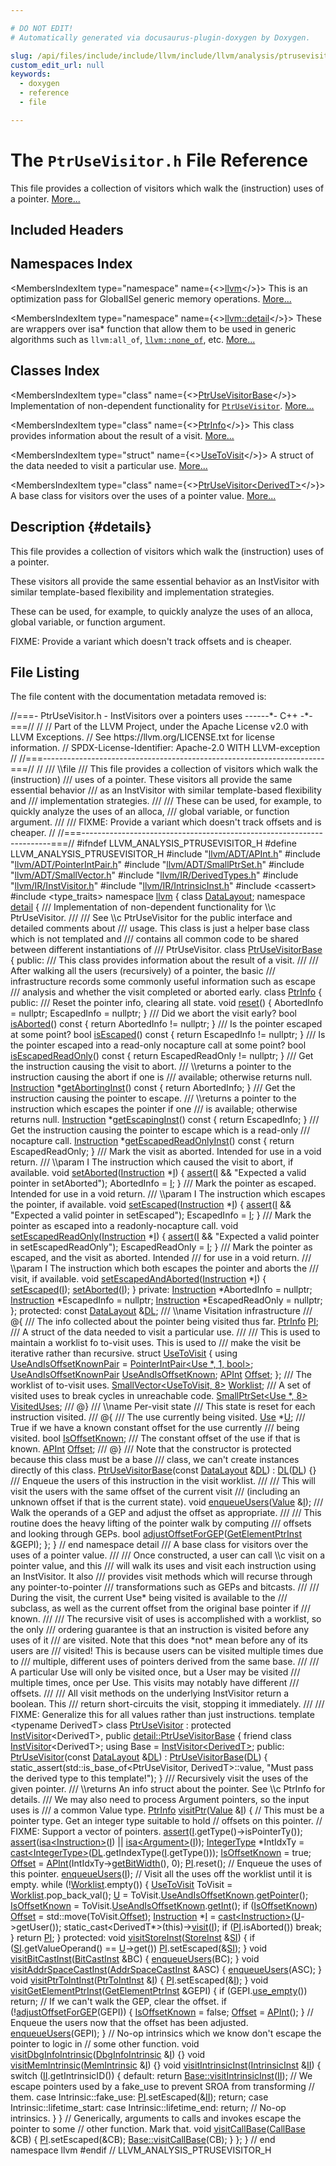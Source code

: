```yaml
---

# DO NOT EDIT!
# Automatically generated via docusaurus-plugin-doxygen by Doxygen.

slug: /api/files/include/include/llvm/include/llvm/analysis/ptrusevisitor-h
custom_edit_url: null
keywords:
  - doxygen
  - reference
  - file

---
```





# The `PtrUseVisitor.h` File Reference

<DoxygenPage pluginConfig={pluginConfig}>

This file provides a collection of visitors which walk the (instruction) uses of a pointer. <a href="#details">More...</a>

## Included Headers

<IncludesList>
<IncludesListItem
  filePath="llvm/ADT/APInt.h"
  permalink="/docs/api/files/include/include/llvm/include/llvm/adt/apint-h"
  isLocal="true" />
<IncludesListItem
  filePath="llvm/ADT/PointerIntPair.h"
  permalink="/docs/api/files/include/include/llvm/include/llvm/adt/pointerintpair-h"
  isLocal="true" />
<IncludesListItem
  filePath="llvm/ADT/SmallPtrSet.h"
  permalink="/docs/api/files/include/include/llvm/include/llvm/adt/smallptrset-h"
  isLocal="true" />
<IncludesListItem
  filePath="llvm/ADT/SmallVector.h"
  permalink="/docs/api/files/include/include/llvm/include/llvm/adt/smallvector-h"
  isLocal="true" />
<IncludesListItem
  filePath="llvm/IR/DerivedTypes.h"
  permalink="/docs/api/files/include/include/llvm/include/llvm/ir/derivedtypes-h"
  isLocal="true" />
<IncludesListItem
  filePath="llvm/IR/InstVisitor.h"
  permalink="/docs/api/files/include/include/llvm/include/llvm/ir/instvisitor-h"
  isLocal="true" />
<IncludesListItem
  filePath="llvm/IR/IntrinsicInst.h"
  permalink="/docs/api/files/include/include/llvm/include/llvm/ir/intrinsicinst-h"
  isLocal="true" />
<IncludesListItem
  filePath="cassert"
  permalink=""
  isLocal="false" />
<IncludesListItem
  filePath="type_traits"
  permalink=""
  isLocal="false" />
</IncludesList>

## Namespaces Index

<MembersIndex>

<MembersIndexItem
  type="namespace"
  name={<><a href="/docs/api/namespaces/llvm">llvm</a></>}>
This is an optimization pass for GlobalISel generic memory operations. <a href="/docs/api/namespaces/llvm/#details">More...</a>
</MembersIndexItem>

<MembersIndexItem
  type="namespace"
  name={<><a href="/docs/api/namespaces/llvm/detail">llvm::detail</a></>}>
These are wrappers over isa&#42; function that allow them to be used in generic algorithms such as <code>llvm:all&#95;of</code>, <code><a href="/docs/api/namespaces/llvm/#a7dc3069afa2ce5ea62ac2eb183e51c00">llvm::none&#95;of</a></code>, etc. <a href="/docs/api/namespaces/llvm/detail/#details">More...</a>
</MembersIndexItem>

</MembersIndex>

## Classes Index

<MembersIndex>

<MembersIndexItem
  type="class"
  name={<><a href="/docs/api/classes/llvm/detail/ptrusevisitorbase">PtrUseVisitorBase</a></>}>
Implementation of non-dependent functionality for <code><a href="/docs/api/classes/llvm/ptrusevisitor">PtrUseVisitor</a></code>. <a href="/docs/api/classes/llvm/detail/ptrusevisitorbase/#details">More...</a>
</MembersIndexItem>

<MembersIndexItem
  type="class"
  name={<><a href="/docs/api/classes/llvm/detail/ptrusevisitorbase/ptrinfo">PtrInfo</a></>}>
This class provides information about the result of a visit. <a href="/docs/api/classes/llvm/detail/ptrusevisitorbase/ptrinfo/#details">More...</a>
</MembersIndexItem>

<MembersIndexItem
  type="struct"
  name={<><a href="/docs/api/structs/llvm/detail/ptrusevisitorbase/usetovisit">UseToVisit</a></>}>
A struct of the data needed to visit a particular use. <a href="/docs/api/structs/llvm/detail/ptrusevisitorbase/usetovisit/#details">More...</a>
</MembersIndexItem>

<MembersIndexItem
  type="class"
  name={<><a href="/docs/api/classes/llvm/ptrusevisitor">PtrUseVisitor&lt;DerivedT&gt;</a></>}>
A base class for visitors over the uses of a pointer value. <a href="/docs/api/classes/llvm/ptrusevisitor/#details">More...</a>
</MembersIndexItem>

</MembersIndex>

## Description {#details}

This file provides a collection of visitors which walk the (instruction) uses of a pointer.

These visitors all provide the same essential behavior as an InstVisitor with similar template-based flexibility and implementation strategies.

These can be used, for example, to quickly analyze the uses of an alloca, global variable, or function argument.

FIXME: Provide a variant which doesn&#39;t track offsets and is cheaper.

## File Listing

The file content with the documentation metadata removed is:

<ProgramListing>

<Link id="l00001" /><CodeLine lineNumber="1"><Highlight kind="comment">//===- PtrUseVisitor.h - InstVisitors over a pointers uses ------&#42;- C++ -&#42;-===//</Highlight><Highlight kind="normal"></Highlight></CodeLine>
<Link id="l00002" /><CodeLine lineNumber="2"><Highlight kind="normal"></Highlight><Highlight kind="comment">//</Highlight><Highlight kind="normal"></Highlight></CodeLine>
<Link id="l00003" /><CodeLine lineNumber="3"><Highlight kind="normal"></Highlight><Highlight kind="comment">// Part of the LLVM Project, under the Apache License v2.0 with LLVM Exceptions.</Highlight><Highlight kind="normal"></Highlight></CodeLine>
<Link id="l00004" /><CodeLine lineNumber="4"><Highlight kind="normal"></Highlight><Highlight kind="comment">// See https://llvm.org/LICENSE.txt for license information.</Highlight><Highlight kind="normal"></Highlight></CodeLine>
<Link id="l00005" /><CodeLine lineNumber="5"><Highlight kind="normal"></Highlight><Highlight kind="comment">// SPDX-License-Identifier: Apache-2.0 WITH LLVM-exception</Highlight><Highlight kind="normal"></Highlight></CodeLine>
<Link id="l00006" /><CodeLine lineNumber="6"><Highlight kind="normal"></Highlight><Highlight kind="comment">//</Highlight><Highlight kind="normal"></Highlight></CodeLine>
<Link id="l00007" /><CodeLine lineNumber="7"><Highlight kind="normal"></Highlight><Highlight kind="comment">//===----------------------------------------------------------------------===//</Highlight><Highlight kind="normal"></Highlight></CodeLine>
<Link id="l00008" /><CodeLine lineNumber="8"><Highlight kind="normal"></Highlight><Highlight kind="comment">//</Highlight><Highlight kind="comment"></Highlight></CodeLine>
<Link id="l00009" /><CodeLine lineNumber="9"><Highlight kind="comment">/// \\file</Highlight></CodeLine>
<Link id="l00010" /><CodeLine lineNumber="10"><Highlight kind="comment">/// This file provides a collection of visitors which walk the (instruction)</Highlight></CodeLine>
<Link id="l00011" /><CodeLine lineNumber="11"><Highlight kind="comment">/// uses of a pointer. These visitors all provide the same essential behavior</Highlight></CodeLine>
<Link id="l00012" /><CodeLine lineNumber="12"><Highlight kind="comment">/// as an InstVisitor with similar template-based flexibility and</Highlight></CodeLine>
<Link id="l00013" /><CodeLine lineNumber="13"><Highlight kind="comment">/// implementation strategies.</Highlight></CodeLine>
<Link id="l00014" /><CodeLine lineNumber="14"><Highlight kind="comment">///</Highlight></CodeLine>
<Link id="l00015" /><CodeLine lineNumber="15"><Highlight kind="comment">/// These can be used, for example, to quickly analyze the uses of an alloca,</Highlight></CodeLine>
<Link id="l00016" /><CodeLine lineNumber="16"><Highlight kind="comment">/// global variable, or function argument.</Highlight></CodeLine>
<Link id="l00017" /><CodeLine lineNumber="17"><Highlight kind="comment">///</Highlight></CodeLine>
<Link id="l00018" /><CodeLine lineNumber="18"><Highlight kind="comment">/// FIXME: Provide a variant which doesn&#39;t track offsets and is cheaper.</Highlight><Highlight kind="normal"></Highlight></CodeLine>
<Link id="l00019" /><CodeLine lineNumber="19"><Highlight kind="normal"></Highlight><Highlight kind="comment">//</Highlight><Highlight kind="normal"></Highlight></CodeLine>
<Link id="l00020" /><CodeLine lineNumber="20"><Highlight kind="normal"></Highlight><Highlight kind="comment">//===----------------------------------------------------------------------===//</Highlight><Highlight kind="normal"></Highlight></CodeLine>
<Link id="l00021" /><CodeLine lineNumber="21"><Highlight kind="normal"></Highlight></CodeLine>
<Link id="l00022" /><CodeLine lineNumber="22"><Highlight kind="normal"></Highlight><Highlight kind="preprocessor">#ifndef LLVM&#95;ANALYSIS&#95;PTRUSEVISITOR&#95;H</Highlight><Highlight kind="normal"></Highlight></CodeLine>
<Link id="l00023" /><CodeLine lineNumber="23"><Highlight kind="normal"></Highlight><Highlight kind="preprocessor">#define LLVM&#95;ANALYSIS&#95;PTRUSEVISITOR&#95;H</Highlight><Highlight kind="normal"></Highlight></CodeLine>
<Link id="l00024" /><CodeLine lineNumber="24"><Highlight kind="normal"></Highlight></CodeLine>
<Link id="l00025" /><CodeLine lineNumber="25"><Highlight kind="normal"></Highlight><Highlight kind="preprocessor">#include &quot;<a href="/docs/api/files/include/include/llvm/include/llvm/adt/apint-h">llvm/ADT/APInt.h</a>&quot;</Highlight><Highlight kind="normal"></Highlight></CodeLine>
<Link id="l00026" /><CodeLine lineNumber="26"><Highlight kind="normal"></Highlight><Highlight kind="preprocessor">#include &quot;<a href="/docs/api/files/include/include/llvm/include/llvm/adt/pointerintpair-h">llvm/ADT/PointerIntPair.h</a>&quot;</Highlight><Highlight kind="normal"></Highlight></CodeLine>
<Link id="l00027" /><CodeLine lineNumber="27"><Highlight kind="normal"></Highlight><Highlight kind="preprocessor">#include &quot;<a href="/docs/api/files/include/include/llvm/include/llvm/adt/smallptrset-h">llvm/ADT/SmallPtrSet.h</a>&quot;</Highlight><Highlight kind="normal"></Highlight></CodeLine>
<Link id="l00028" /><CodeLine lineNumber="28"><Highlight kind="normal"></Highlight><Highlight kind="preprocessor">#include &quot;<a href="/docs/api/files/include/include/llvm/include/llvm/adt/smallvector-h">llvm/ADT/SmallVector.h</a>&quot;</Highlight><Highlight kind="normal"></Highlight></CodeLine>
<Link id="l00029" /><CodeLine lineNumber="29"><Highlight kind="normal"></Highlight><Highlight kind="preprocessor">#include &quot;<a href="/docs/api/files/include/include/llvm/include/llvm/ir/derivedtypes-h">llvm/IR/DerivedTypes.h</a>&quot;</Highlight><Highlight kind="normal"></Highlight></CodeLine>
<Link id="l00030" /><CodeLine lineNumber="30"><Highlight kind="normal"></Highlight><Highlight kind="preprocessor">#include &quot;<a href="/docs/api/files/include/include/llvm/include/llvm/ir/instvisitor-h">llvm/IR/InstVisitor.h</a>&quot;</Highlight><Highlight kind="normal"></Highlight></CodeLine>
<Link id="l00031" /><CodeLine lineNumber="31"><Highlight kind="normal"></Highlight><Highlight kind="preprocessor">#include &quot;<a href="/docs/api/files/include/include/llvm/include/llvm/ir/intrinsicinst-h">llvm/IR/IntrinsicInst.h</a>&quot;</Highlight><Highlight kind="normal"></Highlight></CodeLine>
<Link id="l00032" /><CodeLine lineNumber="32"><Highlight kind="normal"></Highlight><Highlight kind="preprocessor">#include &lt;cassert&gt;</Highlight><Highlight kind="normal"></Highlight></CodeLine>
<Link id="l00033" /><CodeLine lineNumber="33"><Highlight kind="normal"></Highlight><Highlight kind="preprocessor">#include &lt;type&#95;traits&gt;</Highlight><Highlight kind="normal"></Highlight></CodeLine>
<Link id="l00034" /><CodeLine lineNumber="34"><Highlight kind="normal"></Highlight></CodeLine>
<Link id="l00035" /><CodeLine lineNumber="35"><Highlight kind="normal"></Highlight><Highlight kind="keyword">namespace </Highlight><Highlight kind="normal"><a href="/docs/api/namespaces/llvm">llvm</a> &#123;</Highlight></CodeLine>
<Link id="l00036" /><CodeLine lineNumber="36"><Highlight kind="normal"></Highlight><Highlight kind="keyword">class </Highlight><Highlight kind="normal"><a href="/docs/api/classes/llvm/datalayout">DataLayout</a>;</Highlight></CodeLine>
<Link id="l00037" /><CodeLine lineNumber="37"><Highlight kind="normal"></Highlight></CodeLine>
<Link id="l00038" /><CodeLine lineNumber="38"><Highlight kind="normal"></Highlight><Highlight kind="keyword">namespace </Highlight><Highlight kind="normal"><a href="/docs/api/namespaces/llvm/detail">detail</a> &#123;</Highlight></CodeLine>
<Link id="l00039" /><CodeLine lineNumber="39"><Highlight kind="normal"></Highlight><Highlight kind="comment"></Highlight></CodeLine>
<Link id="l00040" /><CodeLine lineNumber="40"><Highlight kind="comment">/// Implementation of non-dependent functionality for \\c PtrUseVisitor.</Highlight></CodeLine>
<Link id="l00041" /><CodeLine lineNumber="41"><Highlight kind="comment">///</Highlight></CodeLine>
<Link id="l00042" /><CodeLine lineNumber="42"><Highlight kind="comment">/// See \\c PtrUseVisitor for the public interface and detailed comments about</Highlight></CodeLine>
<Link id="l00043" /><CodeLine lineNumber="43"><Highlight kind="comment">/// usage. This class is just a helper base class which is not templated and</Highlight></CodeLine>
<Link id="l00044" /><CodeLine lineNumber="44"><Highlight kind="comment">/// contains all common code to be shared between different instantiations of</Highlight></CodeLine>
<Link id="l00045" /><CodeLine lineNumber="45"><Highlight kind="comment">/// PtrUseVisitor.</Highlight><Highlight kind="normal"></Highlight></CodeLine>
<Link id="l00046" /><CodeLine lineNumber="46" lineLink="/docs/api/classes/llvm/detail/ptrusevisitorbase"><Highlight kind="normal"></Highlight><Highlight kind="keyword">class </Highlight><Highlight kind="normal"><a href="/docs/api/classes/llvm/detail/ptrusevisitorbase/#a17dd1253e0ec2090980e7544fea1bd83">PtrUseVisitorBase</a> &#123;</Highlight></CodeLine>
<Link id="l00047" /><CodeLine lineNumber="47"><Highlight kind="normal"></Highlight><Highlight kind="keyword">public</Highlight><Highlight kind="normal">:</Highlight><Highlight kind="comment"></Highlight></CodeLine>
<Link id="l00048" /><CodeLine lineNumber="48"><Highlight kind="comment">  /// This class provides information about the result of a visit.</Highlight></CodeLine>
<Link id="l00049" /><CodeLine lineNumber="49"><Highlight kind="comment">  ///</Highlight></CodeLine>
<Link id="l00050" /><CodeLine lineNumber="50"><Highlight kind="comment">  /// After walking all the users (recursively) of a pointer, the basic</Highlight></CodeLine>
<Link id="l00051" /><CodeLine lineNumber="51"><Highlight kind="comment">  /// infrastructure records some commonly useful information such as escape</Highlight></CodeLine>
<Link id="l00052" /><CodeLine lineNumber="52"><Highlight kind="comment">  /// analysis and whether the visit completed or aborted early.</Highlight><Highlight kind="normal"></Highlight></CodeLine>
<Link id="l00053" /><CodeLine lineNumber="53" lineLink="/docs/api/classes/llvm/detail/ptrusevisitorbase/ptrinfo"><Highlight kind="normal">  </Highlight><Highlight kind="keyword">class </Highlight><Highlight kind="normal"><a href="/docs/api/classes/llvm/detail/ptrusevisitorbase/ptrinfo">PtrInfo</a> &#123;</Highlight></CodeLine>
<Link id="l00054" /><CodeLine lineNumber="54"><Highlight kind="normal">  </Highlight><Highlight kind="keyword">public</Highlight><Highlight kind="normal">:</Highlight><Highlight kind="comment"></Highlight></CodeLine>
<Link id="l00055" /><CodeLine lineNumber="55"><Highlight kind="comment">    /// Reset the pointer info, clearing all state.</Highlight><Highlight kind="normal"></Highlight></CodeLine>
<Link id="l00056" /><CodeLine lineNumber="56" lineLink="/docs/api/classes/llvm/detail/ptrusevisitorbase/ptrinfo/#a707927a83bd3892e8a71ba557de7300d"><Highlight kind="normal">    </Highlight><Highlight kind="keywordtype">void</Highlight><Highlight kind="normal"> <a href="/docs/api/classes/llvm/detail/ptrusevisitorbase/ptrinfo/#a707927a83bd3892e8a71ba557de7300d">reset</a>() &#123;</Highlight></CodeLine>
<Link id="l00057" /><CodeLine lineNumber="57"><Highlight kind="normal">      AbortedInfo = </Highlight><Highlight kind="keyword">nullptr</Highlight><Highlight kind="normal">;</Highlight></CodeLine>
<Link id="l00058" /><CodeLine lineNumber="58"><Highlight kind="normal">      EscapedInfo = </Highlight><Highlight kind="keyword">nullptr</Highlight><Highlight kind="normal">;</Highlight></CodeLine>
<Link id="l00059" /><CodeLine lineNumber="59"><Highlight kind="normal">    &#125;</Highlight></CodeLine>
<Link id="l00060" /><CodeLine lineNumber="60"><Highlight kind="normal"></Highlight><Highlight kind="comment"></Highlight></CodeLine>
<Link id="l00061" /><CodeLine lineNumber="61"><Highlight kind="comment">    /// Did we abort the visit early?</Highlight><Highlight kind="normal"></Highlight></CodeLine>
<Link id="l00062" /><CodeLine lineNumber="62" lineLink="/docs/api/classes/llvm/detail/ptrusevisitorbase/ptrinfo/#a7387bd390252bcf8ba23fc3b7dfd96ae"><Highlight kind="normal">    </Highlight><Highlight kind="keywordtype">bool</Highlight><Highlight kind="normal"> <a href="/docs/api/classes/llvm/detail/ptrusevisitorbase/ptrinfo/#a7387bd390252bcf8ba23fc3b7dfd96ae">isAborted</a>()</Highlight><Highlight kind="keyword"> const </Highlight><Highlight kind="normal">&#123; </Highlight><Highlight kind="keywordflow">return</Highlight><Highlight kind="normal"> AbortedInfo != </Highlight><Highlight kind="keyword">nullptr</Highlight><Highlight kind="normal">; &#125;</Highlight></CodeLine>
<Link id="l00063" /><CodeLine lineNumber="63"><Highlight kind="normal"></Highlight><Highlight kind="comment"></Highlight></CodeLine>
<Link id="l00064" /><CodeLine lineNumber="64"><Highlight kind="comment">    /// Is the pointer escaped at some point?</Highlight><Highlight kind="normal"></Highlight></CodeLine>
<Link id="l00065" /><CodeLine lineNumber="65" lineLink="/docs/api/classes/llvm/detail/ptrusevisitorbase/ptrinfo/#a544329a1300152fcbbc413d3542e3920"><Highlight kind="normal">    </Highlight><Highlight kind="keywordtype">bool</Highlight><Highlight kind="normal"> <a href="/docs/api/classes/llvm/detail/ptrusevisitorbase/ptrinfo/#a544329a1300152fcbbc413d3542e3920">isEscaped</a>()</Highlight><Highlight kind="keyword"> const </Highlight><Highlight kind="normal">&#123; </Highlight><Highlight kind="keywordflow">return</Highlight><Highlight kind="normal"> EscapedInfo != </Highlight><Highlight kind="keyword">nullptr</Highlight><Highlight kind="normal">; &#125;</Highlight></CodeLine>
<Link id="l00066" /><CodeLine lineNumber="66"><Highlight kind="normal"></Highlight><Highlight kind="comment"></Highlight></CodeLine>
<Link id="l00067" /><CodeLine lineNumber="67"><Highlight kind="comment">    /// Is the pointer escaped into a read-only nocapture call at some point?</Highlight><Highlight kind="normal"></Highlight></CodeLine>
<Link id="l00068" /><CodeLine lineNumber="68" lineLink="/docs/api/classes/llvm/detail/ptrusevisitorbase/ptrinfo/#a611c9380379c288f39944c3b8d900b6b"><Highlight kind="normal">    </Highlight><Highlight kind="keywordtype">bool</Highlight><Highlight kind="normal"> <a href="/docs/api/classes/llvm/detail/ptrusevisitorbase/ptrinfo/#a611c9380379c288f39944c3b8d900b6b">isEscapedReadOnly</a>()</Highlight><Highlight kind="keyword"> const </Highlight><Highlight kind="normal">&#123; </Highlight><Highlight kind="keywordflow">return</Highlight><Highlight kind="normal"> EscapedReadOnly != </Highlight><Highlight kind="keyword">nullptr</Highlight><Highlight kind="normal">; &#125;</Highlight></CodeLine>
<Link id="l00069" /><CodeLine lineNumber="69"><Highlight kind="normal"></Highlight><Highlight kind="comment"></Highlight></CodeLine>
<Link id="l00070" /><CodeLine lineNumber="70"><Highlight kind="comment">    /// Get the instruction causing the visit to abort.</Highlight></CodeLine>
<Link id="l00071" /><CodeLine lineNumber="71"><Highlight kind="comment">    /// \\returns a pointer to the instruction causing the abort if one is</Highlight></CodeLine>
<Link id="l00072" /><CodeLine lineNumber="72"><Highlight kind="comment">    /// available; otherwise returns null.</Highlight><Highlight kind="normal"></Highlight></CodeLine>
<Link id="l00073" /><CodeLine lineNumber="73" lineLink="/docs/api/classes/llvm/detail/ptrusevisitorbase/ptrinfo/#a20fefe2a4f52a2f122730425f0207459"><Highlight kind="normal">    <a href="/docs/api/classes/llvm/instruction">Instruction</a> &#42;<a href="/docs/api/classes/llvm/detail/ptrusevisitorbase/ptrinfo/#a20fefe2a4f52a2f122730425f0207459">getAbortingInst</a>()</Highlight><Highlight kind="keyword"> const </Highlight><Highlight kind="normal">&#123; </Highlight><Highlight kind="keywordflow">return</Highlight><Highlight kind="normal"> AbortedInfo; &#125;</Highlight></CodeLine>
<Link id="l00074" /><CodeLine lineNumber="74"><Highlight kind="normal"></Highlight><Highlight kind="comment"></Highlight></CodeLine>
<Link id="l00075" /><CodeLine lineNumber="75"><Highlight kind="comment">    /// Get the instruction causing the pointer to escape.</Highlight></CodeLine>
<Link id="l00076" /><CodeLine lineNumber="76"><Highlight kind="comment">    /// \\returns a pointer to the instruction which escapes the pointer if one</Highlight></CodeLine>
<Link id="l00077" /><CodeLine lineNumber="77"><Highlight kind="comment">    /// is available; otherwise returns null.</Highlight><Highlight kind="normal"></Highlight></CodeLine>
<Link id="l00078" /><CodeLine lineNumber="78" lineLink="/docs/api/classes/llvm/detail/ptrusevisitorbase/ptrinfo/#a3ad3a85c74b316666f54370ec968fec8"><Highlight kind="normal">    <a href="/docs/api/classes/llvm/instruction">Instruction</a> &#42;<a href="/docs/api/classes/llvm/detail/ptrusevisitorbase/ptrinfo/#a3ad3a85c74b316666f54370ec968fec8">getEscapingInst</a>()</Highlight><Highlight kind="keyword"> const </Highlight><Highlight kind="normal">&#123; </Highlight><Highlight kind="keywordflow">return</Highlight><Highlight kind="normal"> EscapedInfo; &#125;</Highlight></CodeLine>
<Link id="l00079" /><CodeLine lineNumber="79"><Highlight kind="normal"></Highlight><Highlight kind="comment"></Highlight></CodeLine>
<Link id="l00080" /><CodeLine lineNumber="80"><Highlight kind="comment">    /// Get the instruction causing the pointer to escape which is a read-only</Highlight></CodeLine>
<Link id="l00081" /><CodeLine lineNumber="81"><Highlight kind="comment">    /// nocapture call.</Highlight><Highlight kind="normal"></Highlight></CodeLine>
<Link id="l00082" /><CodeLine lineNumber="82" lineLink="/docs/api/classes/llvm/detail/ptrusevisitorbase/ptrinfo/#a163901d37f1c3f00575d771fb7e36643"><Highlight kind="normal">    <a href="/docs/api/classes/llvm/instruction">Instruction</a> &#42;<a href="/docs/api/classes/llvm/detail/ptrusevisitorbase/ptrinfo/#a163901d37f1c3f00575d771fb7e36643">getEscapedReadOnlyInst</a>()</Highlight><Highlight kind="keyword"> const </Highlight><Highlight kind="normal">&#123; </Highlight><Highlight kind="keywordflow">return</Highlight><Highlight kind="normal"> EscapedReadOnly; &#125;</Highlight></CodeLine>
<Link id="l00083" /><CodeLine lineNumber="83"><Highlight kind="normal"></Highlight><Highlight kind="comment"></Highlight></CodeLine>
<Link id="l00084" /><CodeLine lineNumber="84"><Highlight kind="comment">    /// Mark the visit as aborted. Intended for use in a void return.</Highlight></CodeLine>
<Link id="l00085" /><CodeLine lineNumber="85"><Highlight kind="comment">    /// \\param I The instruction which caused the visit to abort, if available.</Highlight><Highlight kind="normal"></Highlight></CodeLine>
<Link id="l00086" /><CodeLine lineNumber="86" lineLink="/docs/api/classes/llvm/detail/ptrusevisitorbase/ptrinfo/#a602f57572e04c48ae16d990932783108"><Highlight kind="normal">    </Highlight><Highlight kind="keywordtype">void</Highlight><Highlight kind="normal"> <a href="/docs/api/classes/llvm/detail/ptrusevisitorbase/ptrinfo/#a602f57572e04c48ae16d990932783108">setAborted</a>(<a href="/docs/api/classes/llvm/instruction">Instruction</a> &#42;<a href="/docs/api/files/lib/lib/support/md5-cpp/#ac0eafdc9ee161b71e7af98af736952fd">I</a>) &#123;</Highlight></CodeLine>
<Link id="l00087" /><CodeLine lineNumber="87"><Highlight kind="normal">      <a href="/docs/api/files/lib/lib/target/lib/target/amdgpu/silowercontrolflow-cpp/#a4868c5d81c5ccc98c47aeab6244346a0">assert</a>(<a href="/docs/api/files/lib/lib/support/md5-cpp/#ac0eafdc9ee161b71e7af98af736952fd">I</a> &amp;&amp; </Highlight><Highlight kind="stringliteral">&quot;Expected a valid pointer in setAborted&quot;</Highlight><Highlight kind="normal">);</Highlight></CodeLine>
<Link id="l00088" /><CodeLine lineNumber="88"><Highlight kind="normal">      AbortedInfo = <a href="/docs/api/files/lib/lib/support/md5-cpp/#ac0eafdc9ee161b71e7af98af736952fd">I</a>;</Highlight></CodeLine>
<Link id="l00089" /><CodeLine lineNumber="89"><Highlight kind="normal">    &#125;</Highlight></CodeLine>
<Link id="l00090" /><CodeLine lineNumber="90"><Highlight kind="normal"></Highlight><Highlight kind="comment"></Highlight></CodeLine>
<Link id="l00091" /><CodeLine lineNumber="91"><Highlight kind="comment">    /// Mark the pointer as escaped. Intended for use in a void return.</Highlight></CodeLine>
<Link id="l00092" /><CodeLine lineNumber="92"><Highlight kind="comment">    /// \\param I The instruction which escapes the pointer, if available.</Highlight><Highlight kind="normal"></Highlight></CodeLine>
<Link id="l00093" /><CodeLine lineNumber="93" lineLink="/docs/api/classes/llvm/detail/ptrusevisitorbase/ptrinfo/#a557765a9acd948dd4d2de1a5850791f1"><Highlight kind="normal">    </Highlight><Highlight kind="keywordtype">void</Highlight><Highlight kind="normal"> <a href="/docs/api/classes/llvm/detail/ptrusevisitorbase/ptrinfo/#a557765a9acd948dd4d2de1a5850791f1">setEscaped</a>(<a href="/docs/api/classes/llvm/instruction">Instruction</a> &#42;<a href="/docs/api/files/lib/lib/support/md5-cpp/#ac0eafdc9ee161b71e7af98af736952fd">I</a>) &#123;</Highlight></CodeLine>
<Link id="l00094" /><CodeLine lineNumber="94"><Highlight kind="normal">      <a href="/docs/api/files/lib/lib/target/lib/target/amdgpu/silowercontrolflow-cpp/#a4868c5d81c5ccc98c47aeab6244346a0">assert</a>(<a href="/docs/api/files/lib/lib/support/md5-cpp/#ac0eafdc9ee161b71e7af98af736952fd">I</a> &amp;&amp; </Highlight><Highlight kind="stringliteral">&quot;Expected a valid pointer in setEscaped&quot;</Highlight><Highlight kind="normal">);</Highlight></CodeLine>
<Link id="l00095" /><CodeLine lineNumber="95"><Highlight kind="normal">      EscapedInfo = <a href="/docs/api/files/lib/lib/support/md5-cpp/#ac0eafdc9ee161b71e7af98af736952fd">I</a>;</Highlight></CodeLine>
<Link id="l00096" /><CodeLine lineNumber="96"><Highlight kind="normal">    &#125;</Highlight></CodeLine>
<Link id="l00097" /><CodeLine lineNumber="97"><Highlight kind="normal"></Highlight><Highlight kind="comment"></Highlight></CodeLine>
<Link id="l00098" /><CodeLine lineNumber="98"><Highlight kind="comment">    /// Mark the pointer as escaped into a readonly-nocapture call.</Highlight><Highlight kind="normal"></Highlight></CodeLine>
<Link id="l00099" /><CodeLine lineNumber="99" lineLink="/docs/api/classes/llvm/detail/ptrusevisitorbase/ptrinfo/#ac9cebd269bfd53ecb680aa1cfd048c78"><Highlight kind="normal">    </Highlight><Highlight kind="keywordtype">void</Highlight><Highlight kind="normal"> <a href="/docs/api/classes/llvm/detail/ptrusevisitorbase/ptrinfo/#ac9cebd269bfd53ecb680aa1cfd048c78">setEscapedReadOnly</a>(<a href="/docs/api/classes/llvm/instruction">Instruction</a> &#42;<a href="/docs/api/files/lib/lib/support/md5-cpp/#ac0eafdc9ee161b71e7af98af736952fd">I</a>) &#123;</Highlight></CodeLine>
<Link id="l00100" /><CodeLine lineNumber="100"><Highlight kind="normal">      <a href="/docs/api/files/lib/lib/target/lib/target/amdgpu/silowercontrolflow-cpp/#a4868c5d81c5ccc98c47aeab6244346a0">assert</a>(<a href="/docs/api/files/lib/lib/support/md5-cpp/#ac0eafdc9ee161b71e7af98af736952fd">I</a> &amp;&amp; </Highlight><Highlight kind="stringliteral">&quot;Expected a valid pointer in setEscapedReadOnly&quot;</Highlight><Highlight kind="normal">);</Highlight></CodeLine>
<Link id="l00101" /><CodeLine lineNumber="101"><Highlight kind="normal">      EscapedReadOnly = <a href="/docs/api/files/lib/lib/support/md5-cpp/#ac0eafdc9ee161b71e7af98af736952fd">I</a>;</Highlight></CodeLine>
<Link id="l00102" /><CodeLine lineNumber="102"><Highlight kind="normal">    &#125;</Highlight></CodeLine>
<Link id="l00103" /><CodeLine lineNumber="103"><Highlight kind="normal"></Highlight><Highlight kind="comment"></Highlight></CodeLine>
<Link id="l00104" /><CodeLine lineNumber="104"><Highlight kind="comment">    /// Mark the pointer as escaped, and the visit as aborted. Intended</Highlight></CodeLine>
<Link id="l00105" /><CodeLine lineNumber="105"><Highlight kind="comment">    /// for use in a void return.</Highlight></CodeLine>
<Link id="l00106" /><CodeLine lineNumber="106"><Highlight kind="comment">    /// \\param I The instruction which both escapes the pointer and aborts the</Highlight></CodeLine>
<Link id="l00107" /><CodeLine lineNumber="107"><Highlight kind="comment">    /// visit, if available.</Highlight><Highlight kind="normal"></Highlight></CodeLine>
<Link id="l00108" /><CodeLine lineNumber="108" lineLink="/docs/api/classes/llvm/detail/ptrusevisitorbase/ptrinfo/#ab5478c96ff9b7951abe633b702b1c47e"><Highlight kind="normal">    </Highlight><Highlight kind="keywordtype">void</Highlight><Highlight kind="normal"> <a href="/docs/api/classes/llvm/detail/ptrusevisitorbase/ptrinfo/#ab5478c96ff9b7951abe633b702b1c47e">setEscapedAndAborted</a>(<a href="/docs/api/classes/llvm/instruction">Instruction</a> &#42;<a href="/docs/api/files/lib/lib/support/md5-cpp/#ac0eafdc9ee161b71e7af98af736952fd">I</a>) &#123;</Highlight></CodeLine>
<Link id="l00109" /><CodeLine lineNumber="109"><Highlight kind="normal">      <a href="/docs/api/classes/llvm/detail/ptrusevisitorbase/ptrinfo/#a557765a9acd948dd4d2de1a5850791f1">setEscaped</a>(<a href="/docs/api/files/lib/lib/support/md5-cpp/#ac0eafdc9ee161b71e7af98af736952fd">I</a>);</Highlight></CodeLine>
<Link id="l00110" /><CodeLine lineNumber="110"><Highlight kind="normal">      <a href="/docs/api/classes/llvm/detail/ptrusevisitorbase/ptrinfo/#a602f57572e04c48ae16d990932783108">setAborted</a>(<a href="/docs/api/files/lib/lib/support/md5-cpp/#ac0eafdc9ee161b71e7af98af736952fd">I</a>);</Highlight></CodeLine>
<Link id="l00111" /><CodeLine lineNumber="111"><Highlight kind="normal">    &#125;</Highlight></CodeLine>
<Link id="l00112" /><CodeLine lineNumber="112"><Highlight kind="normal"></Highlight></CodeLine>
<Link id="l00113" /><CodeLine lineNumber="113"><Highlight kind="normal">  </Highlight><Highlight kind="keyword">private</Highlight><Highlight kind="normal">:</Highlight></CodeLine>
<Link id="l00114" /><CodeLine lineNumber="114"><Highlight kind="normal">    <a href="/docs/api/classes/llvm/instruction">Instruction</a> &#42;AbortedInfo = </Highlight><Highlight kind="keyword">nullptr</Highlight><Highlight kind="normal">;</Highlight></CodeLine>
<Link id="l00115" /><CodeLine lineNumber="115"><Highlight kind="normal">    <a href="/docs/api/classes/llvm/instruction">Instruction</a> &#42;EscapedInfo = </Highlight><Highlight kind="keyword">nullptr</Highlight><Highlight kind="normal">;</Highlight></CodeLine>
<Link id="l00116" /><CodeLine lineNumber="116"><Highlight kind="normal">    <a href="/docs/api/classes/llvm/instruction">Instruction</a> &#42;EscapedReadOnly = </Highlight><Highlight kind="keyword">nullptr</Highlight><Highlight kind="normal">;</Highlight></CodeLine>
<Link id="l00117" /><CodeLine lineNumber="117"><Highlight kind="normal">  &#125;;</Highlight></CodeLine>
<Link id="l00118" /><CodeLine lineNumber="118"><Highlight kind="normal"></Highlight></CodeLine>
<Link id="l00119" /><CodeLine lineNumber="119"><Highlight kind="normal"></Highlight><Highlight kind="keyword">protected</Highlight><Highlight kind="normal">:</Highlight></CodeLine>
<Link id="l00120" /><CodeLine lineNumber="120" lineLink="/docs/api/classes/llvm/detail/ptrusevisitorbase/#ac5b2513c27d0e8fe9a9214eb9fe99a7b"><Highlight kind="normal">  </Highlight><Highlight kind="keyword">const</Highlight><Highlight kind="normal"> <a href="/docs/api/classes/llvm/datalayout">DataLayout</a> &amp;<a href="/docs/api/classes/llvm/detail/ptrusevisitorbase/#ac5b2513c27d0e8fe9a9214eb9fe99a7b">DL</a>;</Highlight></CodeLine>
<Link id="l00121" /><CodeLine lineNumber="121"><Highlight kind="normal"></Highlight><Highlight kind="comment"></Highlight></CodeLine>
<Link id="l00122" /><CodeLine lineNumber="122"><Highlight kind="comment">  /// \\name Visitation infrastructure</Highlight></CodeLine>
<Link id="l00123" /><CodeLine lineNumber="123"><Highlight kind="comment">  /// @&#123;</Highlight><Highlight kind="normal"></Highlight></CodeLine>
<Link id="l00124" /><CodeLine lineNumber="124"><Highlight kind="normal"></Highlight><Highlight kind="comment"></Highlight></CodeLine>
<Link id="l00125" /><CodeLine lineNumber="125"><Highlight kind="comment">  /// The info collected about the pointer being visited thus far.</Highlight><Highlight kind="normal"></Highlight></CodeLine>
<Link id="l00126" /><CodeLine lineNumber="126" lineLink="/docs/api/classes/llvm/detail/ptrusevisitorbase/#a6847f1159ccc4f90e71099c76800f893"><Highlight kind="normal">  <a href="/docs/api/classes/llvm/detail/ptrusevisitorbase/ptrinfo">PtrInfo</a> <a href="/docs/api/classes/llvm/detail/ptrusevisitorbase/#a6847f1159ccc4f90e71099c76800f893">PI</a>;</Highlight></CodeLine>
<Link id="l00127" /><CodeLine lineNumber="127"><Highlight kind="normal"></Highlight><Highlight kind="comment"></Highlight></CodeLine>
<Link id="l00128" /><CodeLine lineNumber="128"><Highlight kind="comment">  /// A struct of the data needed to visit a particular use.</Highlight></CodeLine>
<Link id="l00129" /><CodeLine lineNumber="129"><Highlight kind="comment">  ///</Highlight></CodeLine>
<Link id="l00130" /><CodeLine lineNumber="130"><Highlight kind="comment">  /// This is used to maintain a worklist fo to-visit uses. This is used to</Highlight></CodeLine>
<Link id="l00131" /><CodeLine lineNumber="131"><Highlight kind="comment">  /// make the visit be iterative rather than recursive.</Highlight><Highlight kind="normal"></Highlight></CodeLine>
<Link id="l00132" /><CodeLine lineNumber="132" lineLink="/docs/api/structs/llvm/detail/ptrusevisitorbase/usetovisit"><Highlight kind="normal">  </Highlight><Highlight kind="keyword">struct </Highlight><Highlight kind="normal"><a href="/docs/api/structs/llvm/detail/ptrusevisitorbase/usetovisit">UseToVisit</a> &#123;</Highlight></CodeLine>
<Link id="l00133" /><CodeLine lineNumber="133" lineLink="/docs/api/structs/llvm/detail/ptrusevisitorbase/usetovisit/#a87b66e7600e3ba5d44d7c79fbdf7c969"><Highlight kind="normal">    </Highlight><Highlight kind="keyword">using </Highlight><Highlight kind="normal"><a href="/docs/api/structs/llvm/detail/ptrusevisitorbase/usetovisit/#a87b66e7600e3ba5d44d7c79fbdf7c969">UseAndIsOffsetKnownPair</a> = <a href="/docs/api/classes/llvm/pointerintpair">PointerIntPair&lt;Use &#42;, 1, bool&gt;</a>;</Highlight></CodeLine>
<Link id="l00134" /><CodeLine lineNumber="134"><Highlight kind="normal"></Highlight></CodeLine>
<Link id="l00135" /><CodeLine lineNumber="135" lineLink="/docs/api/structs/llvm/detail/ptrusevisitorbase/usetovisit/#a28f946ac353f6118bb637201ff1d5658"><Highlight kind="normal">    <a href="/docs/api/structs/llvm/detail/ptrusevisitorbase/usetovisit/#a87b66e7600e3ba5d44d7c79fbdf7c969">UseAndIsOffsetKnownPair</a> <a href="/docs/api/structs/llvm/detail/ptrusevisitorbase/usetovisit/#a28f946ac353f6118bb637201ff1d5658">UseAndIsOffsetKnown</a>;</Highlight></CodeLine>
<Link id="l00136" /><CodeLine lineNumber="136" lineLink="/docs/api/classes/llvm/ptrusevisitor/#a042a140d5a5c309fbc47a1a90eddedc6"><Highlight kind="normal">    <a href="/docs/api/classes/llvm/apint">APInt</a> <a href="/docs/api/classes/llvm/detail/ptrusevisitorbase/#a082865790e32a27f3e3adf8db2c556e6">Offset</a>;</Highlight></CodeLine>
<Link id="l00137" /><CodeLine lineNumber="137"><Highlight kind="normal">  &#125;;</Highlight></CodeLine>
<Link id="l00138" /><CodeLine lineNumber="138"><Highlight kind="normal"></Highlight><Highlight kind="comment"></Highlight></CodeLine>
<Link id="l00139" /><CodeLine lineNumber="139"><Highlight kind="comment">  /// The worklist of to-visit uses.</Highlight><Highlight kind="normal"></Highlight></CodeLine>
<Link id="l00140" /><CodeLine lineNumber="140" lineLink="/docs/api/classes/llvm/detail/ptrusevisitorbase/#a25895eaaa828e3f424556096c2436470"><Highlight kind="normal">  <a href="/docs/api/classes/llvm/smallvector">SmallVector&lt;UseToVisit, 8&gt;</a> <a href="/docs/api/classes/llvm/detail/ptrusevisitorbase/#a25895eaaa828e3f424556096c2436470">Worklist</a>;</Highlight></CodeLine>
<Link id="l00141" /><CodeLine lineNumber="141"><Highlight kind="normal"></Highlight><Highlight kind="comment"></Highlight></CodeLine>
<Link id="l00142" /><CodeLine lineNumber="142"><Highlight kind="comment">  /// A set of visited uses to break cycles in unreachable code.</Highlight><Highlight kind="normal"></Highlight></CodeLine>
<Link id="l00143" /><CodeLine lineNumber="143" lineLink="/docs/api/classes/llvm/detail/ptrusevisitorbase/#af7e154950d853141249e15827b62d6e4"><Highlight kind="normal">  <a href="/docs/api/classes/llvm/smallptrset">SmallPtrSet&lt;Use &#42;, 8&gt;</a> <a href="/docs/api/classes/llvm/detail/ptrusevisitorbase/#af7e154950d853141249e15827b62d6e4">VisitedUses</a>;</Highlight></CodeLine>
<Link id="l00144" /><CodeLine lineNumber="144"><Highlight kind="normal"></Highlight><Highlight kind="comment"></Highlight></CodeLine>
<Link id="l00145" /><CodeLine lineNumber="145"><Highlight kind="comment">  /// @&#125;</Highlight><Highlight kind="normal"></Highlight></CodeLine>
<Link id="l00146" /><CodeLine lineNumber="146"><Highlight kind="normal"></Highlight><Highlight kind="comment"></Highlight></CodeLine>
<Link id="l00147" /><CodeLine lineNumber="147"><Highlight kind="comment">  /// \\name Per-visit state</Highlight></CodeLine>
<Link id="l00148" /><CodeLine lineNumber="148"><Highlight kind="comment">  /// This state is reset for each instruction visited.</Highlight></CodeLine>
<Link id="l00149" /><CodeLine lineNumber="149"><Highlight kind="comment">  /// @&#123;</Highlight><Highlight kind="normal"></Highlight></CodeLine>
<Link id="l00150" /><CodeLine lineNumber="150"><Highlight kind="normal"></Highlight><Highlight kind="comment"></Highlight></CodeLine>
<Link id="l00151" /><CodeLine lineNumber="151"><Highlight kind="comment">  /// The use currently being visited.</Highlight><Highlight kind="normal"></Highlight></CodeLine>
<Link id="l00152" /><CodeLine lineNumber="152" lineLink="/docs/api/classes/llvm/detail/ptrusevisitorbase/#ac1e78f8a1f204bed8ad26681199fa16b"><Highlight kind="normal">  <a href="/docs/api/classes/llvm/use">Use</a> &#42;<a href="/docs/api/classes/llvm/detail/ptrusevisitorbase/#ac1e78f8a1f204bed8ad26681199fa16b">U</a>;</Highlight></CodeLine>
<Link id="l00153" /><CodeLine lineNumber="153"><Highlight kind="normal"></Highlight><Highlight kind="comment"></Highlight></CodeLine>
<Link id="l00154" /><CodeLine lineNumber="154"><Highlight kind="comment">  /// True if we have a known constant offset for the use currently</Highlight></CodeLine>
<Link id="l00155" /><CodeLine lineNumber="155"><Highlight kind="comment">  /// being visited.</Highlight><Highlight kind="normal"></Highlight></CodeLine>
<Link id="l00156" /><CodeLine lineNumber="156" lineLink="/docs/api/classes/llvm/detail/ptrusevisitorbase/#a316979fc921154b24c0c323810c285b6"><Highlight kind="normal">  </Highlight><Highlight kind="keywordtype">bool</Highlight><Highlight kind="normal"> <a href="/docs/api/classes/llvm/detail/ptrusevisitorbase/#a316979fc921154b24c0c323810c285b6">IsOffsetKnown</a>;</Highlight></CodeLine>
<Link id="l00157" /><CodeLine lineNumber="157"><Highlight kind="normal"></Highlight><Highlight kind="comment"></Highlight></CodeLine>
<Link id="l00158" /><CodeLine lineNumber="158"><Highlight kind="comment">  /// The constant offset of the use if that is known.</Highlight><Highlight kind="normal"></Highlight></CodeLine>
<Link id="l00159" /><CodeLine lineNumber="159" lineLink="/docs/api/classes/llvm/detail/ptrusevisitorbase/#a082865790e32a27f3e3adf8db2c556e6"><Highlight kind="normal">  <a href="/docs/api/classes/llvm/apint">APInt</a> <a href="/docs/api/classes/llvm/detail/ptrusevisitorbase/#a082865790e32a27f3e3adf8db2c556e6">Offset</a>;</Highlight></CodeLine>
<Link id="l00160" /><CodeLine lineNumber="160"><Highlight kind="normal"></Highlight><Highlight kind="comment"></Highlight></CodeLine>
<Link id="l00161" /><CodeLine lineNumber="161"><Highlight kind="comment">  /// @&#125;</Highlight><Highlight kind="normal"></Highlight></CodeLine>
<Link id="l00162" /><CodeLine lineNumber="162"><Highlight kind="normal"></Highlight><Highlight kind="comment"></Highlight></CodeLine>
<Link id="l00163" /><CodeLine lineNumber="163"><Highlight kind="comment">  /// Note that the constructor is protected because this class must be a base</Highlight></CodeLine>
<Link id="l00164" /><CodeLine lineNumber="164"><Highlight kind="comment">  /// class, we can&#39;t create instances directly of this class.</Highlight><Highlight kind="normal"></Highlight></CodeLine>
<Link id="l00165" /><CodeLine lineNumber="165" lineLink="/docs/api/classes/llvm/detail/ptrusevisitorbase/#a17dd1253e0ec2090980e7544fea1bd83"><Highlight kind="normal">  <a href="/docs/api/classes/llvm/detail/ptrusevisitorbase/#a17dd1253e0ec2090980e7544fea1bd83">PtrUseVisitorBase</a>(</Highlight><Highlight kind="keyword">const</Highlight><Highlight kind="normal"> <a href="/docs/api/classes/llvm/datalayout">DataLayout</a> &amp;<a href="/docs/api/classes/llvm/detail/ptrusevisitorbase/#ac5b2513c27d0e8fe9a9214eb9fe99a7b">DL</a>) : <a href="/docs/api/classes/llvm/detail/ptrusevisitorbase/#ac5b2513c27d0e8fe9a9214eb9fe99a7b">DL</a>(<a href="/docs/api/classes/llvm/detail/ptrusevisitorbase/#ac5b2513c27d0e8fe9a9214eb9fe99a7b">DL</a>) &#123;&#125;</Highlight></CodeLine>
<Link id="l00166" /><CodeLine lineNumber="166"><Highlight kind="normal"></Highlight><Highlight kind="comment"></Highlight></CodeLine>
<Link id="l00167" /><CodeLine lineNumber="167"><Highlight kind="comment">  /// Enqueue the users of this instruction in the visit worklist.</Highlight></CodeLine>
<Link id="l00168" /><CodeLine lineNumber="168"><Highlight kind="comment">  ///</Highlight></CodeLine>
<Link id="l00169" /><CodeLine lineNumber="169"><Highlight kind="comment">  /// This will visit the users with the same offset of the current visit</Highlight></CodeLine>
<Link id="l00170" /><CodeLine lineNumber="170"><Highlight kind="comment">  /// (including an unknown offset if that is the current state).</Highlight><Highlight kind="normal"></Highlight></CodeLine>
<Link id="l00171" /><CodeLine lineNumber="171"><Highlight kind="normal">  </Highlight><Highlight kind="keywordtype">void</Highlight><Highlight kind="normal"> <a href="/docs/api/classes/llvm/detail/ptrusevisitorbase/#a0ea2fc89be409baf64d5a935f6b02f28">enqueueUsers</a>(<a href="/docs/api/classes/llvm/value">Value</a> &amp;<a href="/docs/api/files/lib/lib/support/md5-cpp/#ac0eafdc9ee161b71e7af98af736952fd">I</a>);</Highlight></CodeLine>
<Link id="l00172" /><CodeLine lineNumber="172"><Highlight kind="normal"></Highlight><Highlight kind="comment"></Highlight></CodeLine>
<Link id="l00173" /><CodeLine lineNumber="173"><Highlight kind="comment">  /// Walk the operands of a GEP and adjust the offset as appropriate.</Highlight></CodeLine>
<Link id="l00174" /><CodeLine lineNumber="174"><Highlight kind="comment">  ///</Highlight></CodeLine>
<Link id="l00175" /><CodeLine lineNumber="175"><Highlight kind="comment">  /// This routine does the heavy lifting of the pointer walk by computing</Highlight></CodeLine>
<Link id="l00176" /><CodeLine lineNumber="176"><Highlight kind="comment">  /// offsets and looking through GEPs.</Highlight><Highlight kind="normal"></Highlight></CodeLine>
<Link id="l00177" /><CodeLine lineNumber="177"><Highlight kind="normal">  </Highlight><Highlight kind="keywordtype">bool</Highlight><Highlight kind="normal"> <a href="/docs/api/classes/llvm/detail/ptrusevisitorbase/#a64dcf542ea4428468c3250f5516eaad0">adjustOffsetForGEP</a>(<a href="/docs/api/classes/llvm/getelementptrinst">GetElementPtrInst</a> &amp;GEPI);</Highlight></CodeLine>
<Link id="l00178" /><CodeLine lineNumber="178"><Highlight kind="normal">&#125;;</Highlight></CodeLine>
<Link id="l00179" /><CodeLine lineNumber="179"><Highlight kind="normal"></Highlight></CodeLine>
<Link id="l00180" /><CodeLine lineNumber="180"><Highlight kind="normal">&#125; </Highlight><Highlight kind="comment">// end namespace detail</Highlight><Highlight kind="normal"></Highlight></CodeLine>
<Link id="l00181" /><CodeLine lineNumber="181"><Highlight kind="normal"></Highlight><Highlight kind="comment"></Highlight></CodeLine>
<Link id="l00182" /><CodeLine lineNumber="182"><Highlight kind="comment">/// A base class for visitors over the uses of a pointer value.</Highlight></CodeLine>
<Link id="l00183" /><CodeLine lineNumber="183"><Highlight kind="comment">///</Highlight></CodeLine>
<Link id="l00184" /><CodeLine lineNumber="184"><Highlight kind="comment">/// Once constructed, a user can call \\c visit on a pointer value, and this</Highlight></CodeLine>
<Link id="l00185" /><CodeLine lineNumber="185"><Highlight kind="comment">/// will walk its uses and visit each instruction using an InstVisitor. It also</Highlight></CodeLine>
<Link id="l00186" /><CodeLine lineNumber="186"><Highlight kind="comment">/// provides visit methods which will recurse through any pointer-to-pointer</Highlight></CodeLine>
<Link id="l00187" /><CodeLine lineNumber="187"><Highlight kind="comment">/// transformations such as GEPs and bitcasts.</Highlight></CodeLine>
<Link id="l00188" /><CodeLine lineNumber="188"><Highlight kind="comment">///</Highlight></CodeLine>
<Link id="l00189" /><CodeLine lineNumber="189"><Highlight kind="comment">/// During the visit, the current Use&#42; being visited is available to the</Highlight></CodeLine>
<Link id="l00190" /><CodeLine lineNumber="190"><Highlight kind="comment">/// subclass, as well as the current offset from the original base pointer if</Highlight></CodeLine>
<Link id="l00191" /><CodeLine lineNumber="191"><Highlight kind="comment">/// known.</Highlight></CodeLine>
<Link id="l00192" /><CodeLine lineNumber="192"><Highlight kind="comment">///</Highlight></CodeLine>
<Link id="l00193" /><CodeLine lineNumber="193"><Highlight kind="comment">/// The recursive visit of uses is accomplished with a worklist, so the only</Highlight></CodeLine>
<Link id="l00194" /><CodeLine lineNumber="194"><Highlight kind="comment">/// ordering guarantee is that an instruction is visited before any uses of it</Highlight></CodeLine>
<Link id="l00195" /><CodeLine lineNumber="195"><Highlight kind="comment">/// are visited. Note that this does &#42;not&#42; mean before any of its users are</Highlight></CodeLine>
<Link id="l00196" /><CodeLine lineNumber="196"><Highlight kind="comment">/// visited! This is because users can be visited multiple times due to</Highlight></CodeLine>
<Link id="l00197" /><CodeLine lineNumber="197"><Highlight kind="comment">/// multiple, different uses of pointers derived from the same base.</Highlight></CodeLine>
<Link id="l00198" /><CodeLine lineNumber="198"><Highlight kind="comment">///</Highlight></CodeLine>
<Link id="l00199" /><CodeLine lineNumber="199"><Highlight kind="comment">/// A particular Use will only be visited once, but a User may be visited</Highlight></CodeLine>
<Link id="l00200" /><CodeLine lineNumber="200"><Highlight kind="comment">/// multiple times, once per Use. This visits may notably have different</Highlight></CodeLine>
<Link id="l00201" /><CodeLine lineNumber="201"><Highlight kind="comment">/// offsets.</Highlight></CodeLine>
<Link id="l00202" /><CodeLine lineNumber="202"><Highlight kind="comment">///</Highlight></CodeLine>
<Link id="l00203" /><CodeLine lineNumber="203"><Highlight kind="comment">/// All visit methods on the underlying InstVisitor return a boolean. This</Highlight></CodeLine>
<Link id="l00204" /><CodeLine lineNumber="204"><Highlight kind="comment">/// return short-circuits the visit, stopping it immediately.</Highlight></CodeLine>
<Link id="l00205" /><CodeLine lineNumber="205"><Highlight kind="comment">///</Highlight></CodeLine>
<Link id="l00206" /><CodeLine lineNumber="206"><Highlight kind="comment">/// FIXME: Generalize this for all values rather than just instructions.</Highlight><Highlight kind="normal"></Highlight></CodeLine>
<Link id="l00207" /><CodeLine lineNumber="207"><Highlight kind="normal"></Highlight><Highlight kind="keyword">template</Highlight><Highlight kind="normal"> &lt;</Highlight><Highlight kind="keyword">typename</Highlight><Highlight kind="normal"> DerivedT&gt;</Highlight></CodeLine>
<Link id="l00208" /><CodeLine lineNumber="208" lineLink="/docs/api/classes/llvm/ptrusevisitor"><Highlight kind="normal"></Highlight><Highlight kind="keyword">class </Highlight><Highlight kind="normal"><a href="/docs/api/classes/llvm/ptrusevisitor/#a564995c967b0a398c32f31a41b4418c1">PtrUseVisitor</a> : </Highlight><Highlight kind="keyword">protected</Highlight><Highlight kind="normal"> <a href="/docs/api/classes/llvm/instvisitor">InstVisitor</a>&lt;DerivedT&gt;,</Highlight></CodeLine>
<Link id="l00209" /><CodeLine lineNumber="209"><Highlight kind="normal">                      </Highlight><Highlight kind="keyword">public</Highlight><Highlight kind="normal"> <a href="/docs/api/classes/llvm/detail/ptrusevisitorbase">detail::PtrUseVisitorBase</a> &#123;</Highlight></CodeLine>
<Link id="l00210" /><CodeLine lineNumber="210"><Highlight kind="normal">  </Highlight><Highlight kind="keyword">friend</Highlight><Highlight kind="normal"> </Highlight><Highlight kind="keyword">class </Highlight><Highlight kind="normal"><a href="/docs/api/classes/llvm/instvisitor">InstVisitor</a>&lt;DerivedT&gt;;</Highlight></CodeLine>
<Link id="l00211" /><CodeLine lineNumber="211"><Highlight kind="normal"></Highlight></CodeLine>
<Link id="l00212" /><CodeLine lineNumber="212"><Highlight kind="normal">  </Highlight><Highlight kind="keyword">using </Highlight><Highlight kind="normal">Base = <a href="/docs/api/classes/llvm/instvisitor">InstVisitor&lt;DerivedT&gt;</a>;</Highlight></CodeLine>
<Link id="l00213" /><CodeLine lineNumber="213"><Highlight kind="normal"></Highlight></CodeLine>
<Link id="l00214" /><CodeLine lineNumber="214"><Highlight kind="normal"></Highlight><Highlight kind="keyword">public</Highlight><Highlight kind="normal">:</Highlight></CodeLine>
<Link id="l00215" /><CodeLine lineNumber="215" lineLink="/docs/api/classes/llvm/ptrusevisitor/#a564995c967b0a398c32f31a41b4418c1"><Highlight kind="normal">  <a href="/docs/api/classes/llvm/ptrusevisitor/#a564995c967b0a398c32f31a41b4418c1">PtrUseVisitor</a>(</Highlight><Highlight kind="keyword">const</Highlight><Highlight kind="normal"> <a href="/docs/api/classes/llvm/datalayout">DataLayout</a> &amp;<a href="/docs/api/classes/llvm/detail/ptrusevisitorbase/#ac5b2513c27d0e8fe9a9214eb9fe99a7b">DL</a>) : <a href="/docs/api/classes/llvm/detail/ptrusevisitorbase/#a17dd1253e0ec2090980e7544fea1bd83">PtrUseVisitorBase</a>(<a href="/docs/api/classes/llvm/detail/ptrusevisitorbase/#ac5b2513c27d0e8fe9a9214eb9fe99a7b">DL</a>) &#123;</Highlight></CodeLine>
<Link id="l00216" /><CodeLine lineNumber="216"><Highlight kind="normal">    </Highlight><Highlight kind="keyword">static&#95;assert</Highlight><Highlight kind="normal">(std::is&#95;base&#95;of&lt;PtrUseVisitor, DerivedT&gt;::value,</Highlight></CodeLine>
<Link id="l00217" /><CodeLine lineNumber="217"><Highlight kind="normal">                  </Highlight><Highlight kind="stringliteral">&quot;Must pass the derived type to this template!&quot;</Highlight><Highlight kind="normal">);</Highlight></CodeLine>
<Link id="l00218" /><CodeLine lineNumber="218"><Highlight kind="normal">  &#125;</Highlight></CodeLine>
<Link id="l00219" /><CodeLine lineNumber="219"><Highlight kind="normal"></Highlight><Highlight kind="comment"></Highlight></CodeLine>
<Link id="l00220" /><CodeLine lineNumber="220"><Highlight kind="comment">  /// Recursively visit the uses of the given pointer.</Highlight></CodeLine>
<Link id="l00221" /><CodeLine lineNumber="221"><Highlight kind="comment">  /// \\returns An info struct about the pointer. See \\c PtrInfo for details.</Highlight></CodeLine>
<Link id="l00222" /><CodeLine lineNumber="222"><Highlight kind="comment">  /// We may also need to process Argument pointers, so the input uses is</Highlight></CodeLine>
<Link id="l00223" /><CodeLine lineNumber="223"><Highlight kind="comment">  /// a common Value type.</Highlight><Highlight kind="normal"></Highlight></CodeLine>
<Link id="l00224" /><CodeLine lineNumber="224" lineLink="/docs/api/classes/llvm/ptrusevisitor/#a764cd98e9a2d1c1fdfb40aa63ef17385"><Highlight kind="normal">  <a href="/docs/api/classes/llvm/detail/ptrusevisitorbase/ptrinfo">PtrInfo</a> <a href="/docs/api/classes/llvm/ptrusevisitor/#a764cd98e9a2d1c1fdfb40aa63ef17385">visitPtr</a>(<a href="/docs/api/classes/llvm/value">Value</a> &amp;<a href="/docs/api/files/lib/lib/support/md5-cpp/#ac0eafdc9ee161b71e7af98af736952fd">I</a>) &#123;</Highlight></CodeLine>
<Link id="l00225" /><CodeLine lineNumber="225"><Highlight kind="normal">    </Highlight><Highlight kind="comment">// This must be a pointer type. Get an integer type suitable to hold</Highlight><Highlight kind="normal"></Highlight></CodeLine>
<Link id="l00226" /><CodeLine lineNumber="226"><Highlight kind="normal">    </Highlight><Highlight kind="comment">// offsets on this pointer.</Highlight><Highlight kind="normal"></Highlight></CodeLine>
<Link id="l00227" /><CodeLine lineNumber="227"><Highlight kind="normal">    </Highlight><Highlight kind="comment">// FIXME: Support a vector of pointers.</Highlight><Highlight kind="normal"></Highlight></CodeLine>
<Link id="l00228" /><CodeLine lineNumber="228"><Highlight kind="normal">    <a href="/docs/api/files/lib/lib/target/lib/target/amdgpu/silowercontrolflow-cpp/#a4868c5d81c5ccc98c47aeab6244346a0">assert</a>(<a href="/docs/api/files/lib/lib/support/md5-cpp/#ac0eafdc9ee161b71e7af98af736952fd">I</a>.getType()-&gt;isPointerTy());</Highlight></CodeLine>
<Link id="l00229" /><CodeLine lineNumber="229"><Highlight kind="normal">    <a href="/docs/api/files/lib/lib/target/lib/target/amdgpu/silowercontrolflow-cpp/#a4868c5d81c5ccc98c47aeab6244346a0">assert</a>(<a href="/docs/api/namespaces/llvm/#a92ca992e52dddc420f4b069cae06dfbe">isa&lt;Instruction&gt;</a>(<a href="/docs/api/files/lib/lib/support/md5-cpp/#ac0eafdc9ee161b71e7af98af736952fd">I</a>) || <a href="/docs/api/namespaces/llvm/#a92ca992e52dddc420f4b069cae06dfbe">isa&lt;Argument&gt;</a>(<a href="/docs/api/files/lib/lib/support/md5-cpp/#ac0eafdc9ee161b71e7af98af736952fd">I</a>));</Highlight></CodeLine>
<Link id="l00230" /><CodeLine lineNumber="230"><Highlight kind="normal">    <a href="/docs/api/classes/llvm/integertype">IntegerType</a> &#42;IntIdxTy = <a href="/docs/api/namespaces/llvm/#ac4fc845f5ed92de63cd4474f128f5fc5">cast&lt;IntegerType&gt;</a>(<a href="/docs/api/classes/llvm/detail/ptrusevisitorbase/#ac5b2513c27d0e8fe9a9214eb9fe99a7b">DL</a>.getIndexType(<a href="/docs/api/files/lib/lib/support/md5-cpp/#ac0eafdc9ee161b71e7af98af736952fd">I</a>.getType()));</Highlight></CodeLine>
<Link id="l00231" /><CodeLine lineNumber="231"><Highlight kind="normal">    <a href="/docs/api/classes/llvm/detail/ptrusevisitorbase/#a316979fc921154b24c0c323810c285b6">IsOffsetKnown</a> = </Highlight><Highlight kind="keyword">true</Highlight><Highlight kind="normal">;</Highlight></CodeLine>
<Link id="l00232" /><CodeLine lineNumber="232"><Highlight kind="normal">    <a href="/docs/api/classes/llvm/detail/ptrusevisitorbase/#a082865790e32a27f3e3adf8db2c556e6">Offset</a> = <a href="/docs/api/classes/llvm/apint">APInt</a>(IntIdxTy-&gt;<a href="/docs/api/classes/llvm/integertype/#a90b790ccb1af4ea5ccd69db4b8cd2d81">getBitWidth</a>(), 0);</Highlight></CodeLine>
<Link id="l00233" /><CodeLine lineNumber="233"><Highlight kind="normal">    <a href="/docs/api/classes/llvm/detail/ptrusevisitorbase/#a6847f1159ccc4f90e71099c76800f893">PI</a>.reset();</Highlight></CodeLine>
<Link id="l00234" /><CodeLine lineNumber="234"><Highlight kind="normal"></Highlight></CodeLine>
<Link id="l00235" /><CodeLine lineNumber="235"><Highlight kind="normal">    </Highlight><Highlight kind="comment">// Enqueue the uses of this pointer.</Highlight><Highlight kind="normal"></Highlight></CodeLine>
<Link id="l00236" /><CodeLine lineNumber="236"><Highlight kind="normal">    <a href="/docs/api/classes/llvm/detail/ptrusevisitorbase/#a0ea2fc89be409baf64d5a935f6b02f28">enqueueUsers</a>(<a href="/docs/api/files/lib/lib/support/md5-cpp/#ac0eafdc9ee161b71e7af98af736952fd">I</a>);</Highlight></CodeLine>
<Link id="l00237" /><CodeLine lineNumber="237"><Highlight kind="normal"></Highlight></CodeLine>
<Link id="l00238" /><CodeLine lineNumber="238"><Highlight kind="normal">    </Highlight><Highlight kind="comment">// Visit all the uses off the worklist until it is empty.</Highlight><Highlight kind="normal"></Highlight></CodeLine>
<Link id="l00239" /><CodeLine lineNumber="239"><Highlight kind="normal">    </Highlight><Highlight kind="keywordflow">while</Highlight><Highlight kind="normal"> (!<a href="/docs/api/classes/llvm/detail/ptrusevisitorbase/#a25895eaaa828e3f424556096c2436470">Worklist</a>.empty()) &#123;</Highlight></CodeLine>
<Link id="l00240" /><CodeLine lineNumber="240"><Highlight kind="normal">      <a href="/docs/api/structs/llvm/detail/ptrusevisitorbase/usetovisit">UseToVisit</a> ToVisit = <a href="/docs/api/classes/llvm/detail/ptrusevisitorbase/#a25895eaaa828e3f424556096c2436470">Worklist</a>.pop&#95;back&#95;val();</Highlight></CodeLine>
<Link id="l00241" /><CodeLine lineNumber="241"><Highlight kind="normal">      <a href="/docs/api/classes/llvm/detail/ptrusevisitorbase/#ac1e78f8a1f204bed8ad26681199fa16b">U</a> = ToVisit.<a href="/docs/api/structs/llvm/detail/ptrusevisitorbase/usetovisit/#a28f946ac353f6118bb637201ff1d5658">UseAndIsOffsetKnown</a>.<a href="/docs/api/classes/llvm/pointerintpair/#ac8b55437ca130fe0c826e94e669e5d99">getPointer</a>();</Highlight></CodeLine>
<Link id="l00242" /><CodeLine lineNumber="242"><Highlight kind="normal">      <a href="/docs/api/classes/llvm/detail/ptrusevisitorbase/#a316979fc921154b24c0c323810c285b6">IsOffsetKnown</a> = ToVisit.<a href="/docs/api/structs/llvm/detail/ptrusevisitorbase/usetovisit/#a28f946ac353f6118bb637201ff1d5658">UseAndIsOffsetKnown</a>.<a href="/docs/api/classes/llvm/pointerintpair/#a5f4f059462994b43b97b1213651fa969">getInt</a>();</Highlight></CodeLine>
<Link id="l00243" /><CodeLine lineNumber="243"><Highlight kind="normal">      </Highlight><Highlight kind="keywordflow">if</Highlight><Highlight kind="normal"> (<a href="/docs/api/classes/llvm/detail/ptrusevisitorbase/#a316979fc921154b24c0c323810c285b6">IsOffsetKnown</a>)</Highlight></CodeLine>
<Link id="l00244" /><CodeLine lineNumber="244"><Highlight kind="normal">        <a href="/docs/api/classes/llvm/detail/ptrusevisitorbase/#a082865790e32a27f3e3adf8db2c556e6">Offset</a> = std::move(ToVisit.<a href="/docs/api/structs/llvm/detail/ptrusevisitorbase/usetovisit/#a896685128ccfe72a1fe8053ba05b52b7">Offset</a>);</Highlight></CodeLine>
<Link id="l00245" /><CodeLine lineNumber="245"><Highlight kind="normal"></Highlight></CodeLine>
<Link id="l00246" /><CodeLine lineNumber="246"><Highlight kind="normal">      <a href="/docs/api/classes/llvm/instruction">Instruction</a> &#42;<a href="/docs/api/files/lib/lib/support/md5-cpp/#ac0eafdc9ee161b71e7af98af736952fd">I</a> = <a href="/docs/api/namespaces/llvm/#ac4fc845f5ed92de63cd4474f128f5fc5">cast&lt;Instruction&gt;</a>(<a href="/docs/api/classes/llvm/detail/ptrusevisitorbase/#ac1e78f8a1f204bed8ad26681199fa16b">U</a>-&gt;getUser());</Highlight></CodeLine>
<Link id="l00247" /><CodeLine lineNumber="247"><Highlight kind="normal">      </Highlight><Highlight kind="keyword">static&#95;cast&lt;</Highlight><Highlight kind="normal">DerivedT&#42;</Highlight><Highlight kind="keyword">&gt;</Highlight><Highlight kind="normal">(</Highlight><Highlight kind="keyword">this</Highlight><Highlight kind="normal">)-&gt;<a href="/docs/api/classes/llvm/instvisitor/#a6352e72d11377a9c62f24434ae869bf0">visit</a>(<a href="/docs/api/files/lib/lib/support/md5-cpp/#ac0eafdc9ee161b71e7af98af736952fd">I</a>);</Highlight></CodeLine>
<Link id="l00248" /><CodeLine lineNumber="248"><Highlight kind="normal">      </Highlight><Highlight kind="keywordflow">if</Highlight><Highlight kind="normal"> (<a href="/docs/api/classes/llvm/detail/ptrusevisitorbase/#a6847f1159ccc4f90e71099c76800f893">PI</a>.isAborted())</Highlight></CodeLine>
<Link id="l00249" /><CodeLine lineNumber="249"><Highlight kind="normal">        </Highlight><Highlight kind="keywordflow">break</Highlight><Highlight kind="normal">;</Highlight></CodeLine>
<Link id="l00250" /><CodeLine lineNumber="250"><Highlight kind="normal">    &#125;</Highlight></CodeLine>
<Link id="l00251" /><CodeLine lineNumber="251"><Highlight kind="normal">    </Highlight><Highlight kind="keywordflow">return</Highlight><Highlight kind="normal"> <a href="/docs/api/classes/llvm/detail/ptrusevisitorbase/#a6847f1159ccc4f90e71099c76800f893">PI</a>;</Highlight></CodeLine>
<Link id="l00252" /><CodeLine lineNumber="252"><Highlight kind="normal">  &#125;</Highlight></CodeLine>
<Link id="l00253" /><CodeLine lineNumber="253"><Highlight kind="normal"></Highlight></CodeLine>
<Link id="l00254" /><CodeLine lineNumber="254"><Highlight kind="normal"></Highlight><Highlight kind="keyword">protected</Highlight><Highlight kind="normal">:</Highlight></CodeLine>
<Link id="l00255" /><CodeLine lineNumber="255" lineLink="/docs/api/classes/llvm/ptrusevisitor/#ac6692a6fe0bccaaa2867a7b3c60c4a71"><Highlight kind="normal">  </Highlight><Highlight kind="keywordtype">void</Highlight><Highlight kind="normal"> <a href="/docs/api/classes/llvm/ptrusevisitor/#ac6692a6fe0bccaaa2867a7b3c60c4a71">visitStoreInst</a>(<a href="/docs/api/classes/llvm/storeinst">StoreInst</a> &amp;<a href="/docs/api/namespaces/llvm/si">SI</a>) &#123;</Highlight></CodeLine>
<Link id="l00256" /><CodeLine lineNumber="256"><Highlight kind="normal">    </Highlight><Highlight kind="keywordflow">if</Highlight><Highlight kind="normal"> (<a href="/docs/api/namespaces/llvm/si">SI</a>.getValueOperand() == <a href="/docs/api/classes/llvm/detail/ptrusevisitorbase/#ac1e78f8a1f204bed8ad26681199fa16b">U</a>-&gt;get())</Highlight></CodeLine>
<Link id="l00257" /><CodeLine lineNumber="257"><Highlight kind="normal">      <a href="/docs/api/classes/llvm/detail/ptrusevisitorbase/#a6847f1159ccc4f90e71099c76800f893">PI</a>.setEscaped(&amp;<a href="/docs/api/namespaces/llvm/si">SI</a>);</Highlight></CodeLine>
<Link id="l00258" /><CodeLine lineNumber="258"><Highlight kind="normal">  &#125;</Highlight></CodeLine>
<Link id="l00259" /><CodeLine lineNumber="259"><Highlight kind="normal"></Highlight></CodeLine>
<Link id="l00260" /><CodeLine lineNumber="260" lineLink="/docs/api/classes/llvm/ptrusevisitor/#ab5c883233fb1eca9c18759fb49863a6e"><Highlight kind="normal">  </Highlight><Highlight kind="keywordtype">void</Highlight><Highlight kind="normal"> <a href="/docs/api/classes/llvm/ptrusevisitor/#ab5c883233fb1eca9c18759fb49863a6e">visitBitCastInst</a>(<a href="/docs/api/classes/llvm/bitcastinst">BitCastInst</a> &amp;BC) &#123;</Highlight></CodeLine>
<Link id="l00261" /><CodeLine lineNumber="261"><Highlight kind="normal">    <a href="/docs/api/classes/llvm/detail/ptrusevisitorbase/#a0ea2fc89be409baf64d5a935f6b02f28">enqueueUsers</a>(BC);</Highlight></CodeLine>
<Link id="l00262" /><CodeLine lineNumber="262"><Highlight kind="normal">  &#125;</Highlight></CodeLine>
<Link id="l00263" /><CodeLine lineNumber="263"><Highlight kind="normal"></Highlight></CodeLine>
<Link id="l00264" /><CodeLine lineNumber="264" lineLink="/docs/api/classes/llvm/ptrusevisitor/#aa7dac4f1adefec91c970ee7a0463dafb"><Highlight kind="normal">  </Highlight><Highlight kind="keywordtype">void</Highlight><Highlight kind="normal"> <a href="/docs/api/classes/llvm/ptrusevisitor/#aa7dac4f1adefec91c970ee7a0463dafb">visitAddrSpaceCastInst</a>(<a href="/docs/api/classes/llvm/addrspacecastinst">AddrSpaceCastInst</a> &amp;ASC) &#123;</Highlight></CodeLine>
<Link id="l00265" /><CodeLine lineNumber="265"><Highlight kind="normal">    <a href="/docs/api/classes/llvm/detail/ptrusevisitorbase/#a0ea2fc89be409baf64d5a935f6b02f28">enqueueUsers</a>(ASC);</Highlight></CodeLine>
<Link id="l00266" /><CodeLine lineNumber="266"><Highlight kind="normal">  &#125;</Highlight></CodeLine>
<Link id="l00267" /><CodeLine lineNumber="267"><Highlight kind="normal"></Highlight></CodeLine>
<Link id="l00268" /><CodeLine lineNumber="268" lineLink="/docs/api/classes/llvm/ptrusevisitor/#ae2b78e730d1e5425d93f72989cfe0902"><Highlight kind="normal">  </Highlight><Highlight kind="keywordtype">void</Highlight><Highlight kind="normal"> <a href="/docs/api/classes/llvm/ptrusevisitor/#ae2b78e730d1e5425d93f72989cfe0902">visitPtrToIntInst</a>(<a href="/docs/api/classes/llvm/ptrtointinst">PtrToIntInst</a> &amp;<a href="/docs/api/files/lib/lib/support/md5-cpp/#ac0eafdc9ee161b71e7af98af736952fd">I</a>) &#123;</Highlight></CodeLine>
<Link id="l00269" /><CodeLine lineNumber="269"><Highlight kind="normal">    <a href="/docs/api/classes/llvm/detail/ptrusevisitorbase/#a6847f1159ccc4f90e71099c76800f893">PI</a>.setEscaped(&amp;<a href="/docs/api/files/lib/lib/support/md5-cpp/#ac0eafdc9ee161b71e7af98af736952fd">I</a>);</Highlight></CodeLine>
<Link id="l00270" /><CodeLine lineNumber="270"><Highlight kind="normal">  &#125;</Highlight></CodeLine>
<Link id="l00271" /><CodeLine lineNumber="271"><Highlight kind="normal"></Highlight></CodeLine>
<Link id="l00272" /><CodeLine lineNumber="272" lineLink="/docs/api/classes/llvm/ptrusevisitor/#a9481f3ebdbe940c0b6fe67d1fe0e45a2"><Highlight kind="normal">  </Highlight><Highlight kind="keywordtype">void</Highlight><Highlight kind="normal"> <a href="/docs/api/classes/llvm/ptrusevisitor/#a9481f3ebdbe940c0b6fe67d1fe0e45a2">visitGetElementPtrInst</a>(<a href="/docs/api/classes/llvm/getelementptrinst">GetElementPtrInst</a> &amp;GEPI) &#123;</Highlight></CodeLine>
<Link id="l00273" /><CodeLine lineNumber="273"><Highlight kind="normal">    </Highlight><Highlight kind="keywordflow">if</Highlight><Highlight kind="normal"> (GEPI.<a href="/docs/api/classes/llvm/value/#a9d7de807ebdfe1819df3ff6cb0f16158">use&#95;empty</a>())</Highlight></CodeLine>
<Link id="l00274" /><CodeLine lineNumber="274"><Highlight kind="normal">      </Highlight><Highlight kind="keywordflow">return</Highlight><Highlight kind="normal">;</Highlight></CodeLine>
<Link id="l00275" /><CodeLine lineNumber="275"><Highlight kind="normal"></Highlight></CodeLine>
<Link id="l00276" /><CodeLine lineNumber="276"><Highlight kind="normal">    </Highlight><Highlight kind="comment">// If we can&#39;t walk the GEP, clear the offset.</Highlight><Highlight kind="normal"></Highlight></CodeLine>
<Link id="l00277" /><CodeLine lineNumber="277"><Highlight kind="normal">    </Highlight><Highlight kind="keywordflow">if</Highlight><Highlight kind="normal"> (!<a href="/docs/api/classes/llvm/detail/ptrusevisitorbase/#a64dcf542ea4428468c3250f5516eaad0">adjustOffsetForGEP</a>(GEPI)) &#123;</Highlight></CodeLine>
<Link id="l00278" /><CodeLine lineNumber="278"><Highlight kind="normal">      <a href="/docs/api/classes/llvm/detail/ptrusevisitorbase/#a316979fc921154b24c0c323810c285b6">IsOffsetKnown</a> = </Highlight><Highlight kind="keyword">false</Highlight><Highlight kind="normal">;</Highlight></CodeLine>
<Link id="l00279" /><CodeLine lineNumber="279"><Highlight kind="normal">      <a href="/docs/api/classes/llvm/detail/ptrusevisitorbase/#a082865790e32a27f3e3adf8db2c556e6">Offset</a> = <a href="/docs/api/classes/llvm/apint">APInt</a>();</Highlight></CodeLine>
<Link id="l00280" /><CodeLine lineNumber="280"><Highlight kind="normal">    &#125;</Highlight></CodeLine>
<Link id="l00281" /><CodeLine lineNumber="281"><Highlight kind="normal"></Highlight></CodeLine>
<Link id="l00282" /><CodeLine lineNumber="282"><Highlight kind="normal">    </Highlight><Highlight kind="comment">// Enqueue the users now that the offset has been adjusted.</Highlight><Highlight kind="normal"></Highlight></CodeLine>
<Link id="l00283" /><CodeLine lineNumber="283"><Highlight kind="normal">    <a href="/docs/api/classes/llvm/detail/ptrusevisitorbase/#a0ea2fc89be409baf64d5a935f6b02f28">enqueueUsers</a>(GEPI);</Highlight></CodeLine>
<Link id="l00284" /><CodeLine lineNumber="284"><Highlight kind="normal">  &#125;</Highlight></CodeLine>
<Link id="l00285" /><CodeLine lineNumber="285"><Highlight kind="normal"></Highlight></CodeLine>
<Link id="l00286" /><CodeLine lineNumber="286"><Highlight kind="normal">  </Highlight><Highlight kind="comment">// No-op intrinsics which we know don&#39;t escape the pointer to logic in</Highlight><Highlight kind="normal"></Highlight></CodeLine>
<Link id="l00287" /><CodeLine lineNumber="287"><Highlight kind="normal">  </Highlight><Highlight kind="comment">// some other function.</Highlight><Highlight kind="normal"></Highlight></CodeLine>
<Link id="l00288" /><CodeLine lineNumber="288" lineLink="/docs/api/classes/llvm/ptrusevisitor/#a18088653a0e9e45f732acc45b535f58c"><Highlight kind="normal">  </Highlight><Highlight kind="keywordtype">void</Highlight><Highlight kind="normal"> <a href="/docs/api/classes/llvm/ptrusevisitor/#a18088653a0e9e45f732acc45b535f58c">visitDbgInfoIntrinsic</a>(<a href="/docs/api/classes/llvm/dbginfointrinsic">DbgInfoIntrinsic</a> &amp;<a href="/docs/api/files/lib/lib/support/md5-cpp/#ac0eafdc9ee161b71e7af98af736952fd">I</a>) &#123;&#125;</Highlight></CodeLine>
<Link id="l00289" /><CodeLine lineNumber="289" lineLink="/docs/api/classes/llvm/ptrusevisitor/#af177474d916756cfc8dac87397fc08c6"><Highlight kind="normal">  </Highlight><Highlight kind="keywordtype">void</Highlight><Highlight kind="normal"> <a href="/docs/api/classes/llvm/ptrusevisitor/#af177474d916756cfc8dac87397fc08c6">visitMemIntrinsic</a>(<a href="/docs/api/classes/llvm/memintrinsic">MemIntrinsic</a> &amp;<a href="/docs/api/files/lib/lib/support/md5-cpp/#ac0eafdc9ee161b71e7af98af736952fd">I</a>) &#123;&#125;</Highlight></CodeLine>
<Link id="l00290" /><CodeLine lineNumber="290" lineLink="/docs/api/classes/llvm/ptrusevisitor/#adce253af48185f52c4b9d2e0088fd13e"><Highlight kind="normal">  </Highlight><Highlight kind="keywordtype">void</Highlight><Highlight kind="normal"> <a href="/docs/api/classes/llvm/ptrusevisitor/#adce253af48185f52c4b9d2e0088fd13e">visitIntrinsicInst</a>(<a href="/docs/api/classes/llvm/intrinsicinst">IntrinsicInst</a> &amp;<a href="/docs/api/files/lib/lib/target/lib/target/nvptx/nvvmintrrange-cpp/#ac5804672fc0850438d63caec770647f8">II</a>) &#123;</Highlight></CodeLine>
<Link id="l00291" /><CodeLine lineNumber="291"><Highlight kind="normal">    </Highlight><Highlight kind="keywordflow">switch</Highlight><Highlight kind="normal"> (<a href="/docs/api/files/lib/lib/target/lib/target/nvptx/nvvmintrrange-cpp/#ac5804672fc0850438d63caec770647f8">II</a>.getIntrinsicID()) &#123;</Highlight></CodeLine>
<Link id="l00292" /><CodeLine lineNumber="292"><Highlight kind="normal">    </Highlight><Highlight kind="keywordflow">default</Highlight><Highlight kind="normal">:</Highlight></CodeLine>
<Link id="l00293" /><CodeLine lineNumber="293"><Highlight kind="normal">      </Highlight><Highlight kind="keywordflow">return</Highlight><Highlight kind="normal"> <a href="/docs/api/classes/llvm/instvisitor/#a432d533de0923ad3b0fd6dfc22c7ebd6">Base::visitIntrinsicInst</a>(<a href="/docs/api/files/lib/lib/target/lib/target/nvptx/nvvmintrrange-cpp/#ac5804672fc0850438d63caec770647f8">II</a>);</Highlight></CodeLine>
<Link id="l00294" /><CodeLine lineNumber="294"><Highlight kind="normal"></Highlight></CodeLine>
<Link id="l00295" /><CodeLine lineNumber="295"><Highlight kind="normal">    </Highlight><Highlight kind="comment">// We escape pointers used by a fake&#95;use to prevent SROA from transforming</Highlight><Highlight kind="normal"></Highlight></CodeLine>
<Link id="l00296" /><CodeLine lineNumber="296"><Highlight kind="normal">    </Highlight><Highlight kind="comment">// them.</Highlight><Highlight kind="normal"></Highlight></CodeLine>
<Link id="l00297" /><CodeLine lineNumber="297"><Highlight kind="normal">    </Highlight><Highlight kind="keywordflow">case</Highlight><Highlight kind="normal"> Intrinsic::fake&#95;use:</Highlight></CodeLine>
<Link id="l00298" /><CodeLine lineNumber="298"><Highlight kind="normal">      <a href="/docs/api/classes/llvm/detail/ptrusevisitorbase/#a6847f1159ccc4f90e71099c76800f893">PI</a>.setEscaped(&amp;<a href="/docs/api/files/lib/lib/target/lib/target/nvptx/nvvmintrrange-cpp/#ac5804672fc0850438d63caec770647f8">II</a>);</Highlight></CodeLine>
<Link id="l00299" /><CodeLine lineNumber="299"><Highlight kind="normal">      </Highlight><Highlight kind="keywordflow">return</Highlight><Highlight kind="normal">;</Highlight></CodeLine>
<Link id="l00300" /><CodeLine lineNumber="300"><Highlight kind="normal"></Highlight></CodeLine>
<Link id="l00301" /><CodeLine lineNumber="301"><Highlight kind="normal">    </Highlight><Highlight kind="keywordflow">case</Highlight><Highlight kind="normal"> Intrinsic::lifetime&#95;start:</Highlight></CodeLine>
<Link id="l00302" /><CodeLine lineNumber="302"><Highlight kind="normal">    </Highlight><Highlight kind="keywordflow">case</Highlight><Highlight kind="normal"> Intrinsic::lifetime&#95;end:</Highlight></CodeLine>
<Link id="l00303" /><CodeLine lineNumber="303"><Highlight kind="normal">      </Highlight><Highlight kind="keywordflow">return</Highlight><Highlight kind="normal">; </Highlight><Highlight kind="comment">// No-op intrinsics.</Highlight><Highlight kind="normal"></Highlight></CodeLine>
<Link id="l00304" /><CodeLine lineNumber="304"><Highlight kind="normal">    &#125;</Highlight></CodeLine>
<Link id="l00305" /><CodeLine lineNumber="305"><Highlight kind="normal">  &#125;</Highlight></CodeLine>
<Link id="l00306" /><CodeLine lineNumber="306"><Highlight kind="normal"></Highlight></CodeLine>
<Link id="l00307" /><CodeLine lineNumber="307"><Highlight kind="normal">  </Highlight><Highlight kind="comment">// Generically, arguments to calls and invokes escape the pointer to some</Highlight><Highlight kind="normal"></Highlight></CodeLine>
<Link id="l00308" /><CodeLine lineNumber="308"><Highlight kind="normal">  </Highlight><Highlight kind="comment">// other function. Mark that.</Highlight><Highlight kind="normal"></Highlight></CodeLine>
<Link id="l00309" /><CodeLine lineNumber="309" lineLink="/docs/api/classes/llvm/ptrusevisitor/#a1320c1780d4b96711e44c8bb2735fe86"><Highlight kind="normal">  </Highlight><Highlight kind="keywordtype">void</Highlight><Highlight kind="normal"> <a href="/docs/api/classes/llvm/ptrusevisitor/#a1320c1780d4b96711e44c8bb2735fe86">visitCallBase</a>(<a href="/docs/api/classes/llvm/callbase">CallBase</a> &amp;CB) &#123;</Highlight></CodeLine>
<Link id="l00310" /><CodeLine lineNumber="310"><Highlight kind="normal">    <a href="/docs/api/classes/llvm/detail/ptrusevisitorbase/#a6847f1159ccc4f90e71099c76800f893">PI</a>.setEscaped(&amp;CB);</Highlight></CodeLine>
<Link id="l00311" /><CodeLine lineNumber="311"><Highlight kind="normal">    <a href="/docs/api/classes/llvm/instvisitor/#a22ae80c2045ac48274ba65b1d91d89e7">Base::visitCallBase</a>(CB);</Highlight></CodeLine>
<Link id="l00312" /><CodeLine lineNumber="312"><Highlight kind="normal">  &#125;</Highlight></CodeLine>
<Link id="l00313" /><CodeLine lineNumber="313"><Highlight kind="normal">&#125;;</Highlight></CodeLine>
<Link id="l00314" /><CodeLine lineNumber="314"><Highlight kind="normal"></Highlight></CodeLine>
<Link id="l00315" /><CodeLine lineNumber="315"><Highlight kind="normal">&#125; </Highlight><Highlight kind="comment">// end namespace llvm</Highlight><Highlight kind="normal"></Highlight></CodeLine>
<Link id="l00316" /><CodeLine lineNumber="316"><Highlight kind="normal"></Highlight></CodeLine>
<Link id="l00317" /><CodeLine lineNumber="317"><Highlight kind="normal"></Highlight><Highlight kind="preprocessor">#endif </Highlight><Highlight kind="comment">// LLVM&#95;ANALYSIS&#95;PTRUSEVISITOR&#95;H</Highlight><Highlight kind="normal"></Highlight></CodeLine>

</ProgramListing>

</DoxygenPage>
